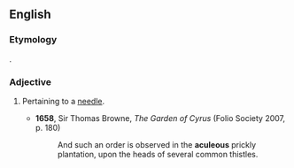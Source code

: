 ==English==

===Etymology===
{{bor|en|la|aculeus}}.

===Adjective===
{{en-adj}}

# {{lb|en|obsolete|rare}} Pertaining to a [[needle]].
#* '''1658''', Sir Thomas Browne, ''The Garden of Cyrus'' (Folio Society 2007, p. 180)
#*: And such an order is observed in the '''aculeous''' prickly plantation, upon the heads of several common thistles.